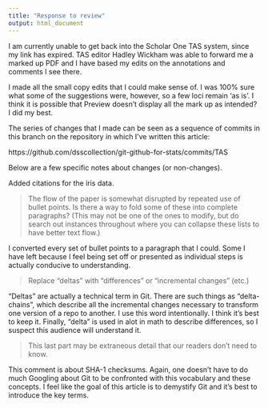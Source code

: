 ```yaml
---
title: "Response to review"
output: html_document
---
```


I am currently unable to get back into the Scholar One TAS system, since my link has expired. TAS editor Hadley Wickham was able to forward me a marked up PDF and I have based my edits on the annotations and comments I see there.

I made all the small copy edits that I could make sense of. I was 100% sure what some of the suggestions were, however, so a few loci remain 'as is'. I think it is possible that Preview doesn't display all the mark up as intended? I did my best.

The series of changes that I made can be seen as a sequence of commits in this branch on the repository in which I've written this article:

https://github.com/dsscollection/git-github-for-stats/commits/TAS

Below are a few specific notes about changes (or non-changes).

Added citations for the iris data.

> The flow of the paper is somewhat disrupted by repeated use of bullet points.  Is there a way to fold some of these into complete paragraphs?  (This may not be one of the ones to modify, but do search out instances throughout where you can collapse these lists to have better text flow.)

I converted every set of bullet points to a paragraph that I could. Some I have left because I feel being set off or presented as individual steps is actually conducive to understanding.

> Replace "deltas" with "differences" or "incremental changes" (etc.)

"Deltas" are actually a technical term in Git. There are such things as "delta-chains", which describe all the incremental changes necessary to transform one version of a repo to another. I use this word intentionally. I think it's best to keep it. Finally, "delta" is used in alot in math to describe differences, so I suspect this audience will understand it.

> This last part may be extraneous detail that our readers don't need to know.

This comment is about SHA-1 checksums. Again, one doesn't have to do much Googling about Git to be confronted with this vocabulary and these concepts. I feel like the goal of this article is to demystify Git and it's best to introduce the key terms.
